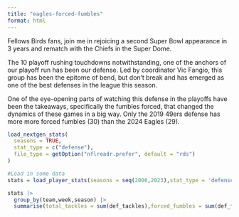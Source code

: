 ```yaml
---
title: "eagles-forced-fumbles"
format: html
---
```



Fellows Birds fans, join me in rejoicing a second Super Bowl appearance in 3 years and rematch with the Chiefs in the Super Dome.

The 10 playoff rushing touchdowns notwithstanding, one of the anchors of our playoff run has been our defense. Led by coordinator Vic Fangio, this group has been the epitome of bend, but don't break and has emerged as one of the best defenses in the league this season. 

One of the eye-opening parts of watching this defense in the playoffs have been the takeaways, specifically the fumbles forced, that changed the dynamics of these games in a big way. Only the 2019 49ers defense has more more forced fumbles (30) than the 2024 Eagles (29).


```r
load_nextgen_stats(
  seasons = TRUE,
  stat_type = c("defense"),
  file_type = getOption("nflreadr.prefer", default = "rds")
)
```


```r
#Load in some data
stats = load_player_stats(seasons = seq(2006,2023),stat_type = 'defense')

stats |>
  group_by(team,week,season) |>
  summarise(total_tackles = sum(def_tackles),forced_fumbles = sum(def_fumbles_forced)) -> weekly_fumbles_by_team
```



